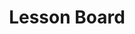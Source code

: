 ---
title: "Lesson Board"
meta_title: "Lesson Board craft"
description: "Craft de Lesson Board"
rank: "b"
draft: false
name: "Lesson Board"
recipe_img: "https://wiki.pokexgames.com/images/6/6c/Lesson_Board.png"
level: 67
craft_time: 21600
result: 1
value_npc: 1
ingredients:
  - name: "Document"
    quantity: 1
    item_img: "https://wiki.pokexgames.com/images/5/5e/Document.png"
    value_npc: 1
  - name: "Farfetch'D Stick"
    quantity: 5
    item_img: "https://wiki.pokexgames.com/images/0/0f/Farfetch%27d_Stick.png"
    value_npc: 1
  - name: "Strange Thing"
    quantity: 20
    item_img: "https://wiki.pokexgames.com/images/7/7f/Strange_Thing.png"
    value_npc: 1
  - name: "Martial Arts Scroll"
    quantity: 30
    item_img: "https://wiki.pokexgames.com/images/d/d8/Martial_Arts_Scroll.png"
    value_npc: 1
  - name: "Condensed Grass"
    quantity: 80
    item_img: "https://wiki.pokexgames.com/images/c/ce/Condensed_Grass.png"
    value_npc: 1
---